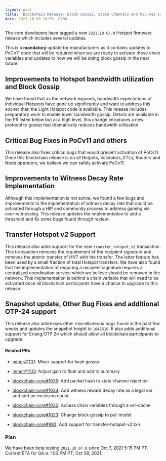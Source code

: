```yaml
---
layout: post
title: 'Blockchain Release: Block Gossip, State Channels and PoC-v11 Fixes'
date: 2021-10-08 10:50 -0700
---
```


The core developers have tagged a new `2021.10.07.0` Hotspot firmware release which includes several
updates.

This is a **mandatory** update for manufacturers as it contains updates to PoCv11 code that will be
required when we are ready to activate those chain variables and updates to how we will be doing
block gossip in the near future.

## Improvements to Hotspot bandwidth utilization and Block Gossip

We have found that as the network expands, bandwidth expectations of individual Hotspots have gone
up significantly and want to address this sooner than the Light Hotspot code is available. This
release includes preparatory work to enable lower bandwidth gossip. Details are available in the PR
listed below but at a high level, this change introduces a new protocol to gossip that dramatically
reduces bandwidth utilization.

## Critical Bug Fixes in PoCv11 and others

This release also fixes critical bugs that would prevent activation of PoCv11. Once this blockchain
release is on all Hotpots, Validators, ETLs, Routers and Node operators, we believe we can safely
activate PoCv11.

## Improvements to Witness Decay Rate Implementation

Although this implementation is not active, we found a few bugs and improvements to the
implementation of witness decay rate that could be activated through a HIP and community process to
address gaming via over-witnessing. This release updates the implementation to add a threshold and
fix some bugs found through review.

## Transfer Hotspot v2 Support

This release also adds support for the new `transfer_hotspot_v2` transaction. This transaction
removes the requirement of the recipient signature and removes the atomic transfer of HNT with the
transfer. The latter feature has been used by a small fraction of total Hotspot transfers. We have
also found that the implementation of requiring a recipient signature requires a centralized
coordination service which we believe should be removed in the network. This implementation is
behind a chain variable that will need to be activated once all blockchain participants have a
chance to upgrade to this release.

## Snapshot update, Other Bug Fixes and additional OTP-24 support

This release also addresses other miscellaneous bugs found in the past few weeks and updates the
snapshot height to `1042510`. It also adds additional support for Erlang/OTP 24 which should allow
all blockchain participants to upgrade.

#### Related PRs

- [miner#1107](https://github.com/helium/miner/pull/1107): Miner support for hash gossip
- [miner#1103](https://github.com/helium/miner/pull/1103): Adjust gain to float and add to summary

- [blockchain-core#1035](https://github.com/helium/blockchain-core/pull/1035): Add packet hash to
  state channel rejection
- [blockchain-core#1034](https://github.com/helium/blockchain-core/pull/1034): Add witness reward
  decay rate as a legal var and add an exclusion count
- [blockchain-core#1030](https://github.com/helium/blockchain-core/pull/1030): Access chain
  variables through a var-cache
- [blockchain-core#1023](https://github.com/helium/blockchain-core/pull/1023): Change block gossip
  to pull model
- [blockchain-core#992](https://github.com/helium/blockchain-core/pull/992): Add support for
  transfer-hotspot-v2 txn

### Plan

We have been beta testing `2021.10.07.0` since Oct 7, 2021 5:15 PM PT. Current ETA for GA is 1:00 PM
PT, Oct 08, 2021.
